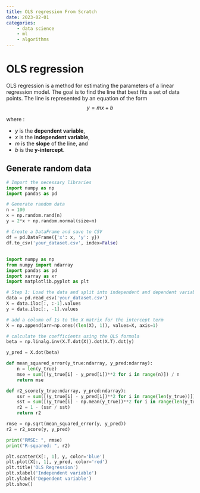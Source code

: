 ```yaml
---
title: OLS regression From Scratch
date: 2023-02-01
categories:
    - data science
    - ml
    - algorithms
---
```


# OLS regression

OLS regression is a method for estimating the parameters of a linear regression model. The goal is to find the line that best fits a set of data points. The line is represented by an equation of the form
$$
y = mx + b
$$

where :

- $y$ is the **dependent variable**, 
- $x$ is the **independent variable**, 
- $m$ is the **slope** of the line, and 
- $b$ is the **y-intercept**.

## Generate random data


```python
# Import the necessary libraries
import numpy as np
import pandas as pd

# Generate random data
n = 100
x = np.random.rand(n)
y = 2*x + np.random.normal(size=n)

# Create a DataFrame and save to CSV
df = pd.DataFrame({'x': x, 'y': y})
df.to_csv('your_dataset.csv', index=False)

```

## 
```python

import numpy as np
from numpy import ndarray
import pandas as pd
import xarray as xr
import matplotlib.pyplot as plt

# Step 1: Load the data and split into independent and dependent variables
data = pd.read_csv('your_dataset.csv')
X = data.iloc[:, :-1].values
y = data.iloc[:, -1].values

# add a column of 1s to the X matrix for the intercept term
X = np.append(arr=np.ones((len(X), 1)), values=X, axis=1)

# calculate the coefficients using the OLS formula
beta = np.linalg.inv(X.T.dot(X)).dot(X.T).dot(y)

y_pred = X.dot(beta)
```

```python
def mean_squared_error(y_true:ndarray, y_pred:ndarray):
    n = len(y_true)
    mse = sum([(y_true[i] - y_pred[i])**2 for i in range(n)]) / n
    return mse

def r2_score(y_true:ndarray, y_pred:ndarray):
    ssr = sum([(y_true[i] - y_pred[i])**2 for i in range(len(y_true))])
    sst = sum([(y_true[i] - np.mean(y_true))**2 for i in range(len(y_true))])
    r2 = 1 - (ssr / sst)
    return r2

rmse = np.sqrt(mean_squared_error(y, y_pred))
r2 = r2_score(y, y_pred)

print("RMSE: ", rmse)
print("R-squared: ", r2)

```

```python
plt.scatter(X[:, 1], y, color='blue')
plt.plot(X[:, 1], y_pred, color='red')
plt.title('OLS Regression')
plt.xlabel('Independent variable')
plt.ylabel('Dependent variable')
plt.show()
```